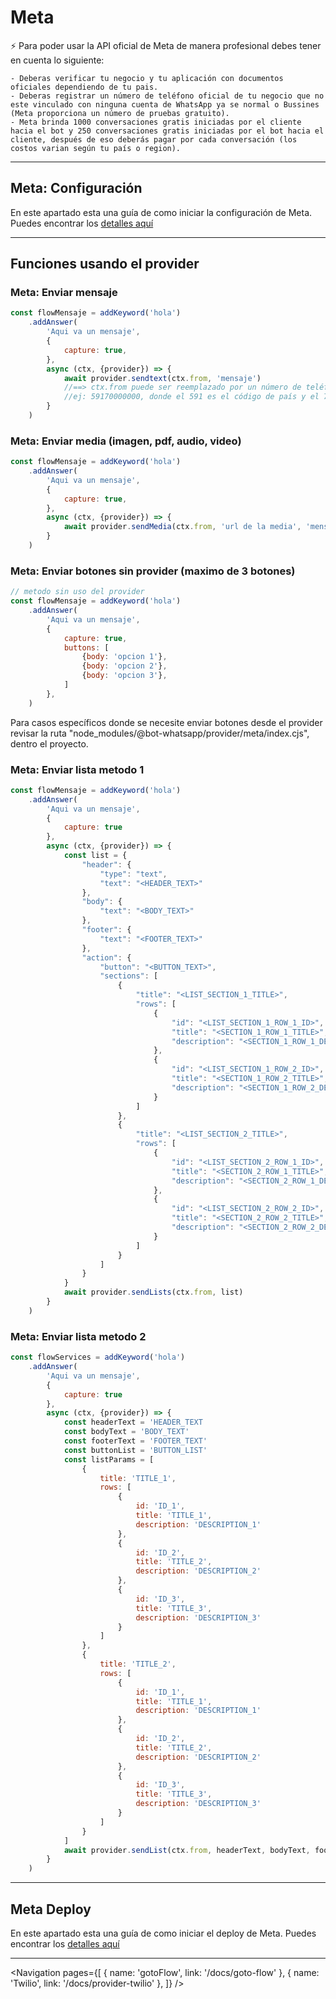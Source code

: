 
# Meta

<Alert>
    ⚡ Para poder usar la API oficial de Meta de manera profesional debes tener en cuenta lo siguiente:

    - Deberas verificar tu negocio y tu aplicación con documentos oficiales dependiendo de tu pais.
    - Deberas registrar un número de teléfono oficial de tu negocio que no este vinculado con ninguna cuenta de WhatsApp ya se normal o Bussines (Meta proporciona un número de pruebas gratuito).
    - Meta brinda 1000 conversaciones gratis iniciadas por el cliente hacia el bot y 250 conversaciones gratis iniciadas por el bot hacia el cliente, después de eso deberás pagar por cada conversación (los costos varian según tu país o region).
</Alert>

---
## Meta: Configuración

En este apartado esta una guía de como iniciar la configuración de Meta. Puedes encontrar los [detalles aquí](/docs/providers/meta)

---
## Funciones usando el provider

### Meta: Enviar mensaje

```js
const flowMensaje = addKeyword('hola')
    .addAnswer(
        'Aqui va un mensaje',
        {
            capture: true,
        },
        async (ctx, {provider}) => {
            await provider.sendtext(ctx.from, 'mensaje')
            //==> ctx.from puede ser reemplazado por un número de teléfono
            //ej: 59170000000, donde el 591 es el código de país y el 70000000 es el número de teléfono
        }
    )
```
### Meta: Enviar media (imagen, pdf, audio, video)

```js
const flowMensaje = addKeyword('hola')
    .addAnswer(
        'Aqui va un mensaje',
        {
            capture: true,
        },
        async (ctx, {provider}) => {
            await provider.sendMedia(ctx.from, 'url de la media', 'mensaje')
        }
    )
```
### Meta: Enviar botones sin provider (maximo de 3 botones)

```js
// metodo sin uso del provider
const flowMensaje = addKeyword('hola')
    .addAnswer(
        'Aqui va un mensaje',
        {
            capture: true,
            buttons: [
                {body: 'opcion 1'},
                {body: 'opcion 2'},
                {body: 'opcion 3'},
            ]
        },
    )
```
Para casos específicos donde se necesite enviar botones desde el provider revisar la ruta "node_modules/@bot-whatsapp/provider/meta/index.cjs", dentro el proyecto.

### Meta: Enviar lista metodo 1
```js
const flowMensaje = addKeyword('hola')
    .addAnswer(
        'Aqui va un mensaje',
        {
            capture: true
        },
        async (ctx, {provider}) => {
            const list = {
                "header": {
                    "type": "text",
                    "text": "<HEADER_TEXT>"
                },
                "body": {
                    "text": "<BODY_TEXT>"
                },
                "footer": {
                    "text": "<FOOTER_TEXT>"
                },
                "action": {
                    "button": "<BUTTON_TEXT>",
                    "sections": [
                        {
                            "title": "<LIST_SECTION_1_TITLE>",
                            "rows": [
                                {
                                    "id": "<LIST_SECTION_1_ROW_1_ID>",
                                    "title": "<SECTION_1_ROW_1_TITLE>",
                                    "description": "<SECTION_1_ROW_1_DESC>"
                                },
                                {
                                    "id": "<LIST_SECTION_1_ROW_2_ID>",
                                    "title": "<SECTION_1_ROW_2_TITLE>",
                                    "description": "<SECTION_1_ROW_2_DESC>"
                                }
                            ]
                        },
                        {
                            "title": "<LIST_SECTION_2_TITLE>",
                            "rows": [
                                {
                                    "id": "<LIST_SECTION_2_ROW_1_ID>",
                                    "title": "<SECTION_2_ROW_1_TITLE>",
                                    "description": "<SECTION_2_ROW_1_DESC>"
                                },
                                {
                                    "id": "<LIST_SECTION_2_ROW_2_ID>",
                                    "title": "<SECTION_2_ROW_2_TITLE>",
                                    "description": "<SECTION_2_ROW_2_DESC>"
                                }
                            ]
                        }
                    ]
                }
            }
            await provider.sendLists(ctx.from, list)
        }
    )
```
### Meta: Enviar lista metodo 2
```js
const flowServices = addKeyword('hola')
    .addAnswer(
        'Aqui va un mensaje',
        {
            capture: true
        },
        async (ctx, {provider}) => {
            const headerText = 'HEADER_TEXT
            const bodyText = 'BODY_TEXT'
            const footerText = 'FOOTER_TEXT'
            const buttonList = 'BUTTON_LIST'
            const listParams = [
                {
                    title: 'TITLE_1',
                    rows: [
                        {
                            id: 'ID_1',
                            title: 'TITLE_1',
                            description: 'DESCRIPTION_1'
                        },
                        {
                            id: 'ID_2',
                            title: 'TITLE_2',
                            description: 'DESCRIPTION_2'
                        },
                        {
                            id: 'ID_3',
                            title: 'TITLE_3',
                            description: 'DESCRIPTION_3'
                        }
                    ]
                },
                {
                    title: 'TITLE_2',
                    rows: [
                        {
                            id: 'ID_1',
                            title: 'TITLE_1',
                            description: 'DESCRIPTION_1'
                        },
                        {
                            id: 'ID_2',
                            title: 'TITLE_2',
                            description: 'DESCRIPTION_2'
                        },
                        {
                            id: 'ID_3',
                            title: 'TITLE_3',
                            description: 'DESCRIPTION_3'
                        }
                    ]
                }
            ]
            await provider.sendList(ctx.from, headerText, bodyText, footerText, buttonList ,listParams)
        }
    )
```
---
## Meta Deploy

En este apartado esta una guía de como iniciar el deploy de Meta. Puedes encontrar los [detalles aquí](https://crhistianriverin.notion.site/Deploy-de-tu-chatbot-con-la-API-de-Meta-9ba0f1a800aa4df381c87a79dbf5a42a?pvs=4)

---

<Navigation
    pages={[
        { name: 'gotoFlow', link: '/docs/goto-flow' },
        { name: 'Twilio', link: '/docs/provider-twilio' },
    ]}
/>
